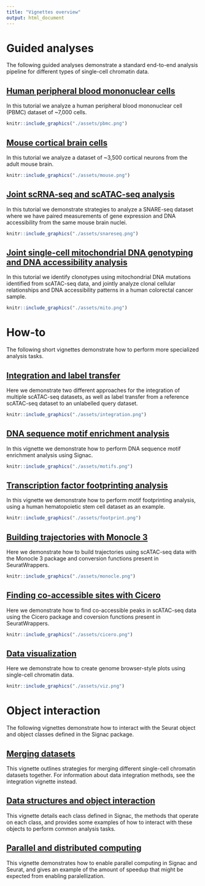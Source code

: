 ```yaml
---
title: "Vignettes overview"
output: html_document
---
```


# Guided analyses

The following guided analyses demonstrate a standard end-to-end analysis 
pipeline for different types of single-cell chromatin data.

## [Human peripheral blood mononuclear cells](pbmc_vignette.html)

In this tutorial we analyze a human peripheral blood mononuclear cell (PBMC)
dataset of ~7,000 cells.

```r
knitr::include_graphics("./assets/pbmc.png")
```

## [Mouse cortical brain cells](mouse_brain_vignette.html)

In this tutorial we analyze a dataset of ~3,500 cortical neurons from the adult mouse
brain.

```r
knitr::include_graphics("./assets/mouse.png")
```

## [Joint scRNA-seq and scATAC-seq analysis](snareseq.html)

In this tutorial we demonstrate strategies to analyze a SNARE-seq dataset where
we have paired measurements of gene expression and DNA accessibility from the 
same mouse brain nuclei.

```r
knitr::include_graphics("./assets/snareseq.png")
```

## [Joint single-cell mitochondrial DNA genotyping and DNA accessibility analysis](mito.html)

In this tutorial we identify clonotypes using mitochondrial DNA mutations identified
from scATAC-seq data, and jointly analyze clonal cellular relationships and DNA
accessibility patterns in a human colorectal cancer sample.

```r
knitr::include_graphics("./assets/mito.png")
```


# How-to

The following short vignettes demonstrate how to perform more specialized 
analysis tasks.

## [Integration and label transfer](integration.html)

Here we demonstrate two different approaches for the integration of multiple 
scATAC-seq datasets, as well as label transfer from a reference scATAC-seq
dataset to an unlabelled query dataset.

```r
knitr::include_graphics("./assets/integration.png")
```

## [DNA sequence motif enrichment analysis](motif_vignette.html)

In this vignette we demonstrate how to perform DNA sequence motif enrichment
analysis using Signac.

```r
knitr::include_graphics("./assets/motifs.png")
```

## [Transcription factor footprinting analysis](footprint.html)

In this vignette we demonstrate how to perform motif footprinting analysis,
using a human hematopoietic stem cell dataset as an example.

```r
knitr::include_graphics("./assets/footprint.png")
```

## [Building trajectories with Monocle 3](monocle.html)

Here we demonstrate how to build trajectories using scATAC-seq data with the 
Monocle 3 package and conversion functions present in SeuratWrappers.

```r
knitr::include_graphics("./assets/monocle.png")
```

## [Finding co-accessible sites with Cicero](cicero.html)

Here we demonstrate how to find co-accessible peaks in scATAC-seq data using the
Cicero package and coversion functions present in SeuratWrappers.

```r
knitr::include_graphics("./assets/cicero.png")
```

## [Data visualization](visualization.html)

Here we demonstrate how to create genome browser-style plots using single-cell
chromatin data.

```r
knitr::include_graphics("./assets/viz.png")
```

# Object interaction

The following vignettes demonstrate how to interact with the Seurat object and 
object classes defined in the Signac package.

## [Merging datasets](merging.html)

This vignette outlines strategies for merging different single-cell chromatin
datasets together. For information about data integration methods, see the 
integration vignette instead.

## [Data structures and object interaction](data_structures.html)

This vignette details each class defined in Signac, the methods that operate on
each class, and provides some examples of how to interact with these objects to
perform common analysis tasks.

## [Parallel and distributed computing](future.html)

This vignette demonstrates how to enable parallel computing in Signac and Seurat,
and gives an example of the amount of speedup that might be expected from 
enabling paralellization. 
